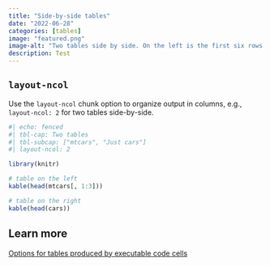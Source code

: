 ```yaml
---
title: "Side-by-side tables"
date: "2022-06-28"
categories: [tables]
image: "featured.png"
image-alt: "Two tables side by side. On the left is the first six rows and first three columns of the mtcars dataset. On the right is the first six rows and all two columns of the cars dataset."
description: Test
---
```


## `layout-ncol`

Use the `layout-ncol` chunk option to organize output in columns, e.g., `layout-ncol: 2` for two tables side-by-side.

```r
#| echo: fenced
#| tbl-cap: Two tables
#| tbl-subcap: ["mtcars", "Just cars"]
#| layout-ncol: 2

library(knitr)

# table on the left
kable(head(mtcars[, 1:3]))

# table on the right
kable(head(cars))
```

## Learn more

[Options for tables produced by executable code cells](https://quarto.org/docs/authoring/tables.html#computations)